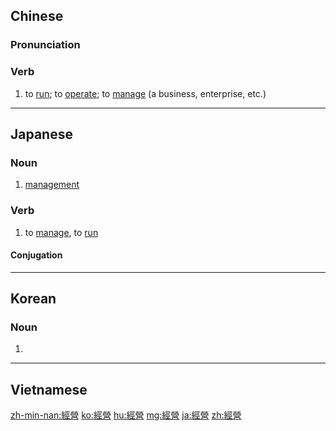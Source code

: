 {{also|经营}}
==Chinese==
{{zh-forms|s=经营}}

===Pronunciation===
{{zh-pron
|m=jīngyíng
|c=ging1 jing4
|mn=keng-êng
|h=pfs=kîn-yìn
|cat=v
}}

===Verb===
{{zh-verb}}

# to [[run]]; to [[operate]]; to [[manage]] (a business, enterprise, etc.)

{{zh-cat|Intermediate}}

----

==Japanese==
{{ja-kanjitab|けい|えい|yomi=o}}

===Noun===
{{ja-noun|けいえい|shin=経営}}

# [[management]]

===Verb===
{{ja-verb-suru|けいえい|shin=経営}}

# to [[manage]], to [[run]]

====Conjugation====
{{ja-suru|けいえい}}

----

==Korean==
{{ko-hanjatab}}

===Noun===
{{ko-noun|hj|hangeul=경영}}

# {{hanja form of|경영|management, administration}}

----

==Vietnamese==
{{vi-hantu|kinh doanh}}

{{attention|vi|no content}}

[[zh-min-nan:經營]]
[[ko:經營]]
[[hu:經營]]
[[mg:經營]]
[[ja:經營]]
[[zh:經營]]